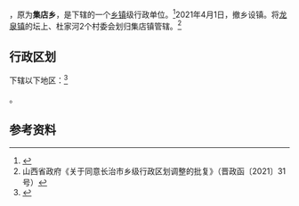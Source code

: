 {{中国乡级行政区|14/04/27/200/000
| 政府驻地 = 集店村
}}

'''{{PAGENAMEBASE}}'''，原为'''集店乡'''，是{{PRC admin/fullname|14/04/27/200/000|3}}下辖的一个[[乡镇|乡镇]]级行政单位。<ref>{{PRC admin/ref sgc|{{PRC admin/parent|14/04/27/200/000}}}}</ref>2021年4月1日，撤乡设镇。将[[龙泉镇|龙泉镇]]的坛上、杜家河2个村委会划归集店镇管辖。<ref>山西省政府《关于同意长治市乡级行政区划调整的批复》（晋政函〔2021〕31号）</ref>

== 行政区划 ==

{{PAGENAMEBASE}}下辖以下地区：<ref>{{PRC admin/ref sgc|14/04/27/200/000}}</ref>

{{PRC admin/children|14/04/27/200/000}}。

== 参考资料 ==

{{reflist}}

{{PRC admin/navcat|14/04/27/200/000}}